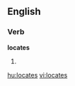 
==English==

===Verb===
'''locates'''

# {{third-person singular of|[[locate]]}}

[[hu:locates]]
[[vi:locates]]